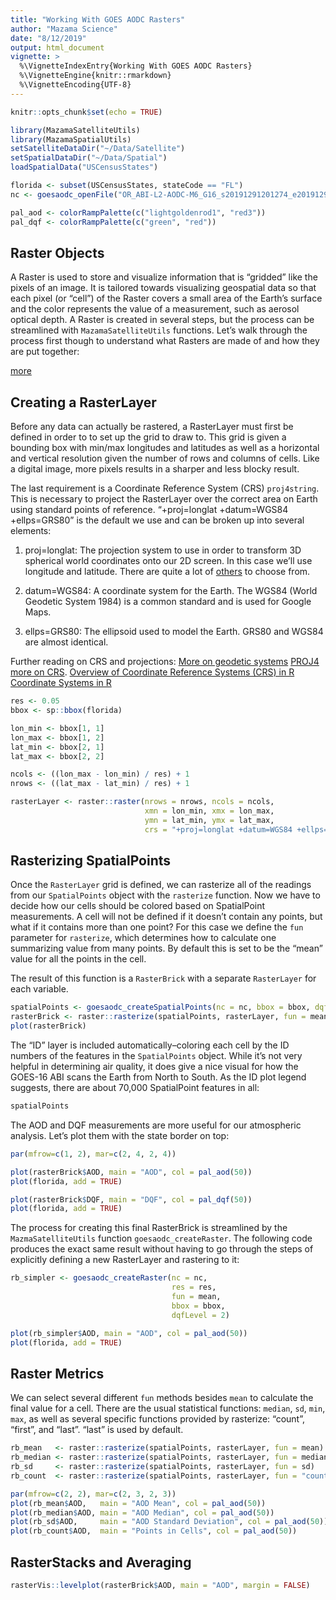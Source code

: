```yaml
---
title: "Working With GOES AODC Rasters"
author: "Mazama Science"
date: "8/12/2019"
output: html_document
vignette: >
  %\VignetteIndexEntry{Working With GOES AODC Rasters}
  %\VignetteEngine{knitr::rmarkdown}
  %\VignetteEncoding{UTF-8}
---
```


```r
knitr::opts_chunk$set(echo = TRUE)

library(MazamaSatelliteUtils)
library(MazamaSpatialUtils)
setSatelliteDataDir("~/Data/Satellite")
setSpatialDataDir("~/Data/Spatial")
loadSpatialData("USCensusStates")

florida <- subset(USCensusStates, stateCode == "FL")
nc <- goesaodc_openFile("OR_ABI-L2-AODC-M6_G16_s20191291201274_e20191291204047_c20191291210009.nc")

pal_aod <- colorRampPalette(c("lightgoldenrod1", "red3"))
pal_dqf <- colorRampPalette(c("green", "red"))
```

## Raster Objects

A Raster is used to store and visualize information that is "gridded" like the
pixels of an image. It is tailored towards visualizing geospatial data so that
each pixel (or "cell") of the Raster covers a small area of the Earth's 
surface and the color represents the value of a measurement, such as aerosol 
optical depth. A Raster is created in several steps, but the process can be 
streamlined with `MazamaSatelliteUtils` functions. Let's walk through the 
process first though to understand what Rasters are made of and how they are put
together:

[more](https://www.neonscience.org/raster-res-extent-pixels-r)

## Creating a RasterLayer

Before any data can actually be rastered, a RasterLayer must first be defined in
order to to set up the grid to draw to. This grid is given a bounding box with
min/max longitudes and latitudes as well as a horizontal and vertical resolution
given the number of rows and columns of cells. Like a digital image, more pixels
results in a sharper and less blocky result.

The last requirement is a Coordinate Reference System (CRS) `proj4string`. This 
is necessary to project the RasterLayer over the correct area on Earth using
standard points of reference.
"+proj=longlat +datum=WGS84 +ellps=GRS80" is the default we use and can be 
broken up into several elements:

1. proj=longlat: The projection system to use in order to transform 3D spherical
world coordinates onto our 2D screen. In this case we'll use longitude and
latitude. There are quite a lot of 
[others](https://proj.org/operations/projections/index.html) to choose from.

2. datum=WGS84: A coordinate system for the Earth. The WGS84 (World Geodetic 
System 1984) is a common standard and is used for Google Maps.

3. ellps=GRS80: The ellipsoid used to model the Earth. GRS80 and WGS84 are
almost identical.

Further reading on CRS and projections:
[More on geodetic systems](https://gisgeography.com/wgs84-world-geodetic-system/)
[PROJ4](https://proj.org/)
[more on CRS](https://rspatial.org/spatial/6-crs.html).
[Overview of Coordinate Reference Systems (CRS) in R](https://www.nceas.ucsb.edu/~frazier/RSpatialGuides/OverviewCoordinateReferenceSystems.pdf)
[Coordinate Systems in R](https://mgimond.github.io/Spatial/coordinate-systems-in-r.html)

```r
res <- 0.05
bbox <- sp::bbox(florida)

lon_min <- bbox[1, 1]
lon_max <- bbox[1, 2]
lat_min <- bbox[2, 1]
lat_max <- bbox[2, 2]

ncols <- ((lon_max - lon_min) / res) + 1
nrows <- ((lat_max - lat_min) / res) + 1

rasterLayer <- raster::raster(nrows = nrows, ncols = ncols,
                              xmn = lon_min, xmx = lon_max,
                              ymn = lat_min, ymx = lat_max,
                              crs = "+proj=longlat +datum=WGS84 +ellps=GRS80")
```

## Rasterizing SpatialPoints

Once the `RasterLayer` grid is defined, we can rasterize all of the readings 
from our `SpatialPoints` object with the `rasterize` function. Now we have to 
decide how our cells should be colored based on SpatialPoint measurements. A 
cell will not be defined if it doesn't contain any points, but what if it 
contains more than one point? For this case we define the `fun` parameter for 
`rasterize`, which determines how to calculate one summarizing value from many
points. By default this is set to be the "mean" value for all the points in the 
cell.

The result of this function is a `RasterBrick` with a separate `RasterLayer` for 
each variable.

```r
spatialPoints <- goesaodc_createSpatialPoints(nc = nc, bbox = bbox, dqfLevel = 2)
rasterBrick <- raster::rasterize(spatialPoints, rasterLayer, fun = mean)
plot(rasterBrick)
```

The "ID" layer is included automatically--coloring each cell by the ID numbers
of the features in the `SpatialPoints` object. While it's not very helpful in
determining air quality, it does give a nice visual for how the GOES-16 ABI
scans the Earth from North to South. As the ID plot legend suggests, there are
about 70,000 SpatialPoint features in all:

```r
spatialPoints
```

The AOD and DQF measurements are more useful for our atmospheric analysis. Let's
plot them with the state border on top:

```r
par(mfrow=c(1, 2), mar=c(2, 4, 2, 4))

plot(rasterBrick$AOD, main = "AOD", col = pal_aod(50))
plot(florida, add = TRUE)

plot(rasterBrick$DQF, main = "DQF", col = pal_dqf(50))
plot(florida, add = TRUE)
```

The process for creating this final RasterBrick is streamlined by the 
`MazmaSatelliteUtils` function `goesaodc_createRaster`. The following code 
produces the exact same result without having to go through the steps of 
explicitly defining a new RasterLayer and rastering to it:

```r
rb_simpler <- goesaodc_createRaster(nc = nc, 
                                    res = res, 
                                    fun = mean, 
                                    bbox = bbox, 
                                    dqfLevel = 2)

plot(rb_simpler$AOD, main = "AOD", col = pal_aod(50))
plot(florida, add = TRUE)
```

## Raster Metrics

We can select several different `fun` methods besides `mean` to calculate the 
final value for a cell. There are the usual statistical functions: `median`, 
`sd`, `min`, `max`, as well as several specific functions provided by rasterize:
"count", "first", and "last". "last" is used by default.

```r
rb_mean   <- raster::rasterize(spatialPoints, rasterLayer, fun = mean)
rb_median <- raster::rasterize(spatialPoints, rasterLayer, fun = median)
rb_sd     <- raster::rasterize(spatialPoints, rasterLayer, fun = sd)
rb_count  <- raster::rasterize(spatialPoints, rasterLayer, fun = "count")

par(mfrow=c(2, 2), mar=c(2, 3, 2, 3))
plot(rb_mean$AOD,   main = "AOD Mean", col = pal_aod(50))
plot(rb_median$AOD, main = "AOD Median", col = pal_aod(50))
plot(rb_sd$AOD,     main = "AOD Standard Deviation", col = pal_aod(50))
plot(rb_count$AOD,  main = "Points in Cells", col = pal_aod(50))
```

## RasterStacks and Averaging

```r
rasterVis::levelplot(rasterBrick$AOD, main = "AOD", margin = FALSE)
```